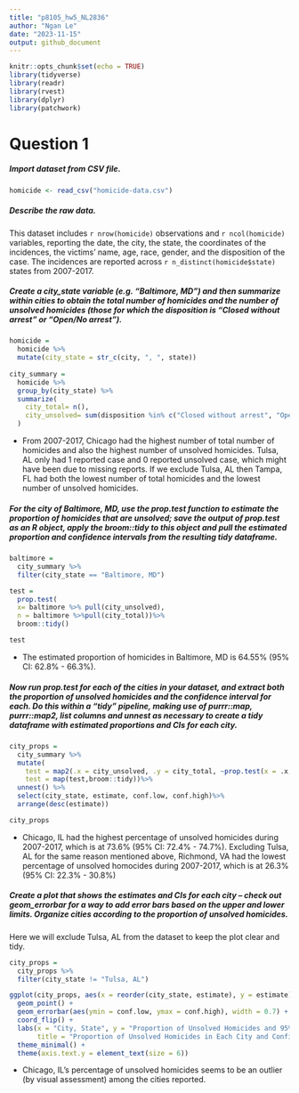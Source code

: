 ```yaml
---
title: "p8105_hw5_NL2836"
author: "Ngan Le"
date: "2023-11-15"
output: github_document
---
```


```r
knitr::opts_chunk$set(echo = TRUE)
library(tidyverse)
library(readr)
library(rvest)
library(dplyr)
library(patchwork)
```

# Question 1

##### Import dataset from CSV file. 

```r
homicide <- read_csv("homicide-data.csv")
```

##### Describe the raw data. 

This dataset includes `r nrow(homicide)` observations and `r ncol(homicide)` variables, reporting the date, the city, the state, the coordinates of the incidences, the victims' name, age, race, gender, and the disposition of the case. The incidences are reported across `r n_distinct(homicide$state)` states from 2007-2017. 

#####  Create a city_state variable (e.g. “Baltimore, MD”) and then summarize within cities to obtain the total number of homicides and the number of unsolved homicides (those for which the disposition is “Closed without arrest” or “Open/No arrest”).

```r
homicide =
  homicide %>%
  mutate(city_state = str_c(city, ", ", state)) 
 
city_summary =
  homicide %>% 
  group_by(city_state) %>% 
  summarize(
    city_total= n(), 
    city_unsolved= sum(disposition %in% c("Closed without arrest", "Open/No arrest"))
  )
```

- From 2007-2017, Chicago had the highest number of total number of homicides and also the highest number of unsolved homicides. Tulsa, AL only had 1 reported case and 0 reported unsolved case, which might have been due to missing reports. If we exclude Tulsa, AL then Tampa, FL had both the lowest number of total homicides and the lowest number of unsolved homicides. 

##### For the city of Baltimore, MD, use the prop.test function to estimate the proportion of homicides that are unsolved; save the output of prop.test as an R object, apply the broom::tidy to this object and pull the estimated proportion and confidence intervals from the resulting tidy dataframe.

```r
baltimore =
  city_summary %>% 
  filter(city_state == "Baltimore, MD")

test =
  prop.test(
  x= baltimore %>% pull(city_unsolved),
  n = baltimore %>%pull(city_total))%>% 
  broom::tidy()

test
```
- The estimated proportion of homicides in Baltimore, MD is 64.55% (95% CI: 62.8% -  66.3%).


##### Now run prop.test for each of the cities in your dataset, and extract both the proportion of unsolved homicides and the confidence interval for each. Do this within a “tidy” pipeline, making use of purrr::map, purrr::map2, list columns and unnest as necessary to create a tidy dataframe with estimated proportions and CIs for each city.

```r
city_props = 
  city_summary %>% 
  mutate(
    test = map2(.x = city_unsolved, .y = city_total, ~prop.test(x = .x, n = .y)),
    test = map(test,broom::tidy))%>%
  unnest() %>%
  select(city_state, estimate, conf.low, conf.high)%>%
  arrange(desc(estimate))

city_props
```
- Chicago, IL had the highest percentage of unsolved homicides during 2007-2017, which is at 73.6% (95% CI: 72.4% - 74.7%). Excluding Tulsa, AL for the same reason mentioned above, Richmond, VA had the lowest percentage of unsolved homocides during 2007-2017, which is at 26.3% (95% CI: 22.3% - 30.8%)

##### Create a plot that shows the estimates and CIs for each city – check out geom_errorbar for a way to add error bars based on the upper and lower limits. Organize cities according to the proportion of unsolved homicides.

Here we will exclude Tulsa, AL from the dataset to keep the plot clear and tidy.

```r
city_props =
  city_props %>%
  filter(city_state != "Tulsa, AL")

ggplot(city_props, aes(x = reorder(city_state, estimate), y = estimate)) +
  geom_point() +
  geom_errorbar(aes(ymin = conf.low, ymax = conf.high), width = 0.7) +
  coord_flip() +
  labs(x = "City, State", y = "Proportion of Unsolved Homicides and 95% CI", 
       title = "Proportion of Unsolved Homicides in Each City and Confidence Intervals") +
  theme_minimal() +
  theme(axis.text.y = element_text(size = 6))
```
- Chicago, IL's percentage of unsolved homicides seems to be an outlier (by visual assessment) among the cities reported. 




